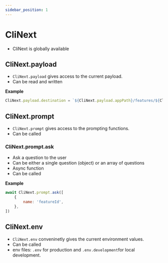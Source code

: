 ```yaml
---
sidebar_position: 1
---
```



# CliNext

- CliNext is globally available

## CliNext.payload

- ```CliNext.payload``` gives access to the current payload.
- Can be read and written 

**Example**
```js
CliNext.payload.destination = `${CliNext.payload.appPath}/features/${CliNext.payload.featureId}`
```


## CliNext.prompt

- ```CliNext.prompt``` gives access to the prompting functions.
- Can be called 

### CliNext.prompt.ask
- Ask a question to the user
- Can be either a single question (object) or an array of questions
- Async function
- Can be called

**Example**
```js
await CliNext.prompt.ask([
    {
        name: 'featureId',
    },
])
```

## CliNext.env

- ```CliNext.env``` conveninetly gives the current environment values.
- Can be called 
- env files: ```.env``` for production and ```.env.development```for local development.